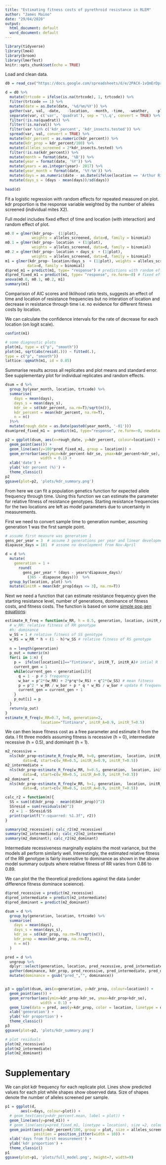 ---
title: "Estimating fitness costs of pyrethroid resistance in RLEM"
author: "James Maino"
date: "29/04/2020"
output:
  html_document: default
  word_document: default
---

```{r setup, include=FALSE}
library(tidyverse)
library(lme4)
library(broom)
library(lmerTest)
knitr::opts_chunk$set(echo = TRUE)
```
   
Load and clean data.
   
```{r, echo=FALSE}
d0 = read_csv("https://docs.google.com/spreadsheets/d/e/2PACX-1vQmErDprvdoLAIFM9Lf9Fr7JnH3_2nOYlBmYwTwr814uPDgecxpgWnExdj4WCuCVVDd915GskIWf_NY/pub?gid=0&single=true&output=csv")

d = d0 %>% 
  mutate(trtcode = ifelse(is.na(trtcode), 1, trtcode)) %>%
  filter(trtcode == 1) %>%
  mutate(date = as.Date(date, '%d/%m/%Y')) %>%
  gather(var, val, -date,	-location,	-month,	-time,	-weather,	-plot,	-trtcode,	-damage) %>%
  separate(var, c('var', 'quadrat'), sep = '\\.q', convert = TRUE) %>%
  filter(!is.na(quadrat)) %>%
  filter(!is.na(val)) %>%
  filter(var %in% c('kdr_percent', 'kdr_insects.tested')) %>% 
  spread(var, val, convert = TRUE) %>% 
  mutate(kdr_percent = as.numeric(kdr_percent)) %>%
  mutate(kdr_prop = kdr_percent/100) %>%
  mutate(alleles_screened = 2*kdr_insects.tested) %>%
  filter(!is.na(kdr_percent)) %>%
  mutate(month = format(date, '%B')) %>% 
  mutate(year = format(date, '%Y')) %>% 
  mutate(years = as.integer(year)- 2017) %>%
  mutate(year_month = format(date, '%Y-%m')) %>% 
  mutate(days = as.numeric(date - as.Date(ifelse(location == 'Arthur River', '2017-08-01', '2017-06-26')))) %>% 
  mutate(days_s = (days - mean(days))/sd(days))
 
head(d)
```
   
Fit a logistic regression with random effects for repeated measured on plot. kdr proportion is the response variable weighted by the number of alleles screened (individual mites X2).  
   
Full model includes fixed effect of time and location (with interaction) and random effect of plot. 
   
```{r, warning=FALSE}

m0.0 = glmer(kdr_prop~  (1|plot), 
            weights = alleles_screened, data=d, family = binomial)
m0.1 = glmer(kdr_prop~ location  + (1|plot), 
            weights = alleles_screened, data=d, family = binomial)
m0.2 = glmer(kdr_prop~ location + days_s  + (1|plot), 
            weights = alleles_screened, data=d, family = binomial)
m1 = glmer(kdr_prop~ location/days_s  + (1|plot), weights = alleles_screened, 
          data=d, family = binomial)
d$pred_m1 = predict(m1, type= "response") # predictions with random effects
d$pred_fixed_m1 = predict(m1, type= "response", re.form=~0) # fixed effect only
anova(m0.0, m0.1, m0.2, m1)
summary(m1)
```

Comparison of AIC scores and liklihood ratio tests, suggests an effect of time and location of resistance frequencies but no interation of location and decrease in resistance through time i.e. no evidence for different fitness costs by location.   

We can calculate the confidence intervals for the rate of decrease for each location (on logit scale). 

```{r}
confint(m1)
```

```{r, include=FALSE}
# some diagnostic plots
plot(m1, type = c("p", "smooth"))
plot(m1, sqrt(abs(resid(.))) ~ fitted(.),
type = c("p", "smooth"))
lattice::qqmath(m1, id = 0.05) 
```
   
Summarise results across all replicates and plot means and standard error. See supplementary plot for individual replicates and random effects. 
   
```{r, fig.width=6, fig.height=4}
dsum = d %>%
  group_by(year_month, location, trtcode) %>% 
  summarise(
    days = mean(days),
    days_s = mean(days_s),
    kdr_se = sd(kdr_percent, na.rm=T)/sqrt(n()), 
    kdr_percent = mean(kdr_percent, na.rm=T), 
    n = n()
  )%>%
  mutate(rough_date = as.Date(paste0(year_month, '-01')))
dsum$pred_fixed_m1 =  predict(m1, type="response", re.form=~0, newdata = dsum)

p2 = ggplot(dsum, aes(x=rough_date, y=kdr_percent, colour=location)) +
  geom_point(aes()) +
  geom_line(aes(y=100*pred_fixed_m1, group = location)) + 
  geom_errorbar(aes(ymin=kdr_percent-kdr_se, ymax=kdr_percent+kdr_se),
                width = 0.1) + 
  xlab('date') + 
  ylab('kdr percent (%)') +
  theme_classic()
p2
ggsave(plot=p2, 'plots/kdr_summary.png')
```
   
From here we can fit a population genetics function for expected allele frequency through time. Using this function we can estimate the parameter for relative fitness of resistance genotypes. Starting resistance frequencies for the two locations are left as model parameters due to uncertainty in measurements.   
   
First we need to convert sample time to generation number, assuming generation 1 was the first sample point.
   
```{r}
# assume first measure was generation 1
gens_per_year = 3  # assume 3 generations per year and linear development
diapause_days = 181  # assume no development from Nov-April

d = d %>%
  mutate(
    generation = 1 + 
      round(
        gens_per_year * (days - years*diapause_days)/
          (365 - diapause_days)))  %>% 
  group_by(location, plot) %>% 
  mutate(initR = mean(kdr_prop[days <= 3], na.rm=T))

```
   
Next we need a function that can estimate resistance frequency given the starting resistance level, number of generations, dominance of fitness costs, and fitness costs. The function is based on some [simple pop gen equations]( https://www.radford.edu/~rsheehy/Gen_flash/ABLE_Workshop/Popgen_Equations.pdf):
   
```{r}
estimate_R_freq = function(w_RR, h = 0.5, generation, location, initR_A, initR_T){
  # w_RR: relative fitness of RR genotype
  #h: dominance
  w_SS = 1 # relative fitness of SS genotype
  w_RS = w_RR * h + (1 - h)*w_SS # relative fitness of RS genotype 
    
  n = length(generation)
  p_out = numeric(n)
  for(i in 1:n) {
    p =  ifelse(location[i]=="Tintinara", initR_T, initR_A)# intial R frequency
    current_gen = 1
    while(current_gen < generation[i]){
      q = 1 - p # S frequency
      w_bar = p^2*(w_RR) + 2*p*q*(w_RS) + q^2*(w_SS) # mean fitness
      p = p^2 * w_RR / w_bar + p * q * w_RS / w_bar # update R frequency
      current_gen = current_gen + 1
    }
    p_out[i] = p
  }
  return(p_out)
}
estimate_R_freq(w_RR=0.7, h=0, generation=2,  
                location="Tintinara", initR_A=0.9, initR_T=0.5)
```
   
We can then leave fitness cost as a free parameter and estimate it from the data. I fit three models assuming fitness is recessive  (h = 0), intermediate recessive (h = 0.5), and dominant (h = 1).
   
```{r}

m2_recessive = 
  nls(kdr_prop~estimate_R_freq(w_RR, h=0, generation,  location, initR_A, initR_T), 
        data=d, start=c(w_RR=0.5, initR_A=0.9, initR_T=0.5))
m2_intermediate = 
  nls(kdr_prop~estimate_R_freq(w_RR, h=0.5, generation,  location, initR_A, initR_T), 
        data=d, start=c(w_RR=0.5, initR_A=0.9, initR_T=0.5))
m2_dominant = 
  nls(kdr_prop~estimate_R_freq(w_RR, h=1, generation,  location, initR_A, initR_T), 
        data=d, start=c(w_RR=0.5, initR_A=0.9, initR_T=0.5))

calc_r2 = function(m){
  SS = sum((d$kdr_prop - mean(d$kdr_prop))^2)
  SSresid = sum(residuals(m)^2)
  r2 = 1 - SSresid/SS
  print(sprintf("r-squarred: %1.3f", r2))
}

summary(m2_recessive); calc_r2(m2_recessive)
summary(m2_intermediate); calc_r2(m2_intermediate)
summary(m2_dominant); calc_r2(m2_dominant)
```
   
Intermediate recessiveness marginally explains the most variance, but the models all perform similarly well. Interestingly, the estimated relative fitness of the RR genotype is fairly insensitive to dominance as shown in the above model summary outputs where relative fitness of RR varies from 0.86 to 0.89. 
   
We can plot the the theoretical predictions against the data (under difference fitness dominace sceience). 
   
```{r, fig.width=6, fig.height=4}
d$pred_recessive = predict(m2_recessive)
d$pred_intermediate = predict(m2_intermediate)
d$pred_dominant = predict(m2_dominant)

dsum = d %>%
  group_by(generation, location, trtcode) %>% 
  summarise(
    days = mean(days),
    days_s = mean(days_s),
    kdr_se = sd(kdr_prop, na.rm=T)/sqrt(n()), 
    kdr_prop = mean(kdr_prop, na.rm=T),
    n = n()
  ) 

pred = d %>% 
  ungroup %>%
  dplyr::select(generation, location, pred_recessive, pred_intermediate, pred_dominant) %>% distinct() %>% 
  gather(dominance, kdr_prop, pred_recessive, pred_intermediate, pred_dominant) %>% 
  mutate(dominance = gsub("pred_","", dominance))


p3 = ggplot(dsum, aes(x=generation, y=kdr_prop, colour=location)) +
  geom_point(aes()) +
  geom_errorbar(aes(ymin=kdr_prop-kdr_se, ymax=kdr_prop+kdr_se),
                width = 0.1) + 
  geom_line(data = pred, aes(y=kdr_prop, color = location, linetype = dominance)) + 
  xlab('generation') + 
  ylab('kdr proportion') +
  theme_classic()
p3
ggsave(plot=p2, 'plots/kdr_summary.png')


```


```{r, include=FALSE}
# plot residuals
plot(m2_recessive)
plot(m2_intermediate)
plot(m2_dominant)

```

# Supplementary
   
We can plot kdr frequency for each replicate plot. Lines show predicted values for each plot while shapes show observed data. Size of shapes denote the number of alleles screened per sample. 
   
```{r, fig.width=9, fig.height=7}
p1 = ggplot(d, 
       aes(x=days, colour=plot)) +
  # geom_text(aes(y=kdr_percent.mean, label = plot)) +
  geom_line(aes(y=pred_m1)) +
  # geom_line(aes(y=pred_fixed_m1, linetype = location), size =2, colour ='black') +
  geom_point(aes(y=kdr_percent/100, group = plot, size = alleles_screened, shape = location), 
             position = position_jitter(width = 10)) +
  xlab('days from first measurement') + 
  ylab('kdr proportion') +
  theme_classic()
p1
ggsave(plot=p1, 'plots/full_model.png', height=7, width=9)

```


